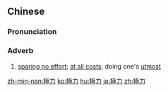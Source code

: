 {{also|极力}}
==Chinese==
{{zh-forms|s=极力}}

===Pronunciation===
{{zh-pron
|m=jílì
|c=gik6 lik6
|h=pfs=khi̍t-li̍t
|mn=ke̍k-le̍k
|cat=adv
}}

===Adverb===
{{zh-adv}}

# [[spare no effort|sparing no effort]]; [[at all costs]]; doing one's [[utmost]]

{{zh-cat|Advanced}}

[[zh-min-nan:極力]]
[[ko:極力]]
[[hu:極力]]
[[ja:極力]]
[[zh:極力]]